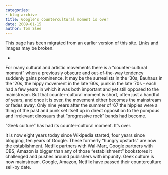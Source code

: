 ```yaml
---
categories:
- blog archive
title: Google's countercultural moment is over
date: 2009-01-15
author: Tom Slee
---
```


::: {.callout-note}

This page has been migrated from an earlier version of this site. 
Links and images may be broken.

:::
-

  
For many cultural and artistic movements there is a "counter-cultural moment" when a previously obscure and out-of-the-way tendency suddenly gains prominence. It may be the surrealists in the '30s, Bauhaus in the '20s, the hippy movement in the late '60s, punk in the late '70s - each had a few years in which it was both important and yet still opposed to the mainstream. But that counter-cultural moment is short, often just a handful of years, and once it is over, the movement either becomes the mainstream or fades away. Only nine years after the summer of '67 the hippies were a thing of the past and punk set itself up in direct opposition to the pompous and irrelevant dinosaurs that "progressive rock" bands had become.  
  
"Geek culture" has had its counter-cultural moment. It's over.  
  
It is now eight years today since Wikipedia started, four years since blogging, ten years of Google. These formerly "hungry upstarts" are now the establishment. Netflix partners with Wal-Mart, Google partners with CBS, Amazon is bigger than any of those "establishment" bookstores it challenged and pushes around publishers with impunity. Geek culture is now mainstream. Google, Amazon, Netflix have passed their counterculture sell-by date.  



		
